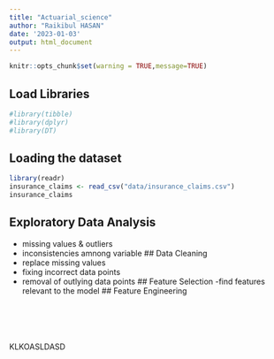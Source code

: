 ```yaml
---
title: "Actuarial_science"
author: "Raikibul HASAN"
date: '2023-01-03'
output: html_document
---
```


\newunicodechar{₁}{\ensuremath{{}_1}}

```r
knitr::opts_chunk$set(warning = TRUE,message=TRUE)
```

## Load Libraries

```r

#library(tibble)
#library(dplyr)
#library(DT)

```

## Loading the dataset

```r
library(readr)
insurance_claims <- read_csv("data/insurance_claims.csv")
insurance_claims
```

## Exploratory Data Analysis

-   missing values & outliers
-   inconsistencies amnong variable \## Data Cleaning
-   replace missing values
-   fixing incorrect data points
-   removal of outlying data points \## Feature Selection -find features relevant to the model \## Feature Engineering

```r

```






```r

```


```r

```



```r

```





```r

```











KLKOASLDASD